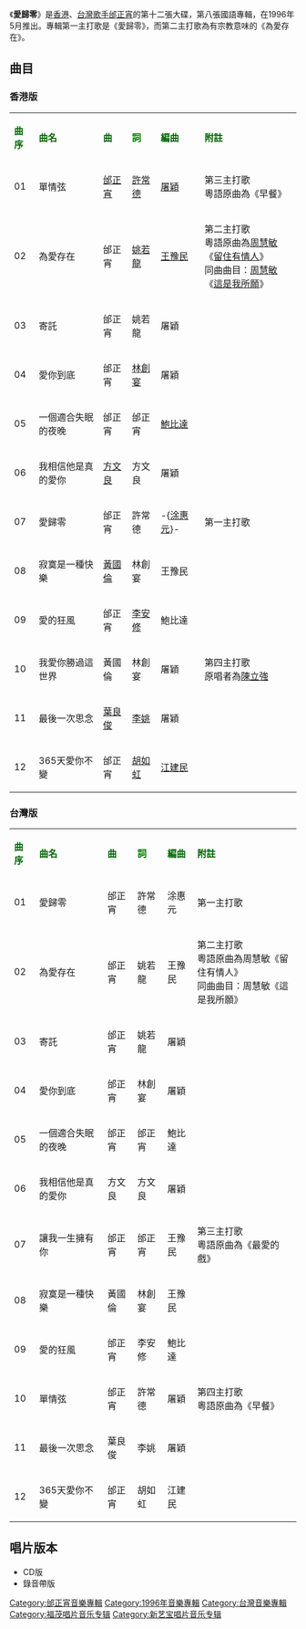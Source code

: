 {{unreferenced|time=2012-06-27T11:01:54+00:00}}
{{Album infobox | <!-- See Wikipedia:WikiProject_Albums -->
|  Name        = 愛歸零
|  Type        = [[專輯|專輯]]
|  Artist      = [[邰正宵|邰正宵]]
|  Cover       = 邰正宵 愛歸零.jpg
|  Released    = 1996年5月
|  Recorded    = 1996年
|  Genre       = [[國語流行音樂|國語流行音樂]]
|  Length      = 56分46秒（香港版）<br />56分16秒（台灣版）
|  Label       = [[福茂唱片|福茂唱片]]（台灣）<br />[[新藝寶唱片|新藝寶唱片]]（香港）
|  Number      = 
|  Producer    = [[邰正宵|邰正宵]]
|  Last album  = [[愛歸零_(EP)|愛歸零]] <br />（1996年）
|  This album  = '''愛歸零'''<br />（1996年）
|  Next album  = [[You_Are_So_Vain|You Are So Vain]]<br />（1996年）
}}

《'''愛歸零'''》是[[香港|香港]]、[[台灣|台灣]][[歌手|歌手]][[邰正宵|邰正宵]]的第十二張大碟，第八張國語專輯，在1996年5月推出。專輯第一主打歌是《愛歸零》，而第二主打歌為有宗教意味的《為愛存在》。

== 曲目 ==
=== 香港版 ===
{| class="wikitable"
|-
| <font color=darkgreen>'''曲序'''</font> || <font color=darkgreen>'''曲名'''</font> || <font color=darkgreen>'''曲'''</font> || <font color=green>'''詞'''</font> || <font color=darkgreen>'''編曲'''</font> || <font color=darkgreen>'''附註'''</font>
|-
| 01 || 單情弦 || [[邰正宵|邰正宵]] || [[許常德|許常德]] || [[屠穎|屠穎]] || 第三主打歌<br />粵語原曲為《早餐》
|-
| 02 || 為愛存在 || 邰正宵 || [[姚若龍|姚若龍]] || [[王豫民|王豫民]] || 第二主打歌<br />粵語原曲為[[周慧敏|周慧敏]]《[[多一點愛戀|留住有情人]]》<br />同曲曲目：[[周慧敏|周慧敏]]《[[處處留情|這是我所願]]》
|-
| 03 || 寄託 || 邰正宵 || 姚若龍 || 屠穎 || 
|-
| 04 || 愛你到底 || 邰正宵 || [[林創宴|林創宴]] || 屠穎 || 
|-
| 05 || 一個適合失眠的夜晚 || 邰正宵 || 邰正宵 || [[鮑比達|鮑比達]] || 
|-
| 06 || 我相信他是真的愛你 || [[方文良|方文良]] || 方文良 || 屠穎 || 
|-
| 07 || 愛歸零 || 邰正宵 || 許常德 || -{[[涂惠元|涂惠元]]}- || 第一主打歌
|-
| 08 || 寂寞是一種快樂 || [[黃國倫|黃國倫]] || 林創宴 || 王豫民 || 
|-
| 09 || 愛的狂風 || 邰正宵 || [[李安修|李安修]] || 鮑比達 || 
|-
| 10 || 我愛你勝過這世界 || 黃國倫 || 林創宴 || 屠穎 || 第四主打歌<br>原唱者為[[陳立強|陳立強]]
|-
| 11 || 最後一次思念 || [[葉良俊|葉良俊]] || [[李姚|李姚]] || 屠穎 || 
|-
| 12 || 365天愛你不變 || 邰正宵 || [[胡如虹|胡如虹]] || [[江建民|江建民]] || 
|}

=== 台灣版 ===
{| class="wikitable"
|-
| <font color=darkgreen>'''曲序'''</font> || <font color=darkgreen>'''曲名'''</font> || <font color=darkgreen>'''曲'''</font> || <font color=green>'''詞'''</font> || <font color=darkgreen>'''編曲'''</font> || <font color=darkgreen>'''附註'''</font>
|-
| 01 || 愛歸零 || 邰正宵 || 許常德 || 涂惠元 || 第一主打歌
|-
| 02 || 為愛存在 || 邰正宵 || 姚若龍 || 王豫民 || 第二主打歌<br />粵語原曲為周慧敏《留住有情人》<br />同曲曲目：周慧敏《這是我所願》
|-
| 03 || 寄託 || 邰正宵 || 姚若龍 || 屠穎 || 
|-
| 04 || 愛你到底 || 邰正宵 || 林創宴 || 屠穎 || 
|-
| 05 || 一個適合失眠的夜晚 || 邰正宵 || 邰正宵 || 鮑比達 || 
|-
| 06 || 我相信他是真的愛你 || 方文良 || 方文良 || 屠穎 || 
|-
| 07 || 讓我一生擁有你 || 邰正宵 || 邰正宵 || 王豫民 || 第三主打歌<br />粵語原曲為《最愛的戲》
|-
| 08 || 寂寞是一種快樂 || 黃國倫 || 林創宴 || 王豫民 || 
|-
| 09 || 愛的狂風 || 邰正宵 || 李安修 || 鮑比達 || 
|-
| 10 || 單情弦 || 邰正宵 || 許常德 || 屠穎 || 第四主打歌<br />粵語原曲為《早餐》
|-
| 11 || 最後一次思念 || 葉良俊 || 李姚 || 屠穎 || 
|-
| 12 || 365天愛你不變 || 邰正宵 || 胡如虹 || 江建民 || 
|}

== 唱片版本 ==
*CD版
*錄音帶版

{{邰正宵}}

[[Category:邰正宵音樂專輯|Category:邰正宵音樂專輯]]
[[Category:1996年音樂專輯|Category:1996年音樂專輯]]
[[Category:台灣音樂專輯|Category:台灣音樂專輯]]
[[Category:福茂唱片音乐专辑|Category:福茂唱片音乐专辑]]
[[Category:新艺宝唱片音乐专辑|Category:新艺宝唱片音乐专辑]]